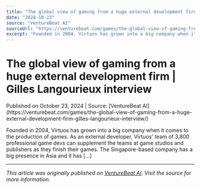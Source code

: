 ```yaml
---
title: "The global view of gaming from a huge external development firm | Gilles Langourieux interview"
date: "2024-10-23"
source: "VentureBeat AI"
sourceUrl: "https://venturebeat.com/games/the-global-view-of-gaming-from-a-huge-external-development-firm-gilles-langourieux-interview/"
excerpt: "Founded in 2004, Virtuos has grown into a big company when it comes to the production of games. As an external developer, Virtuos' team of 3,800 professional..."
---
```


# The global view of gaming from a huge external development firm | Gilles Langourieux interview

<div class="text-sm text-gray-500 mb-4">
  Published on October 23, 2024 | Source: [VentureBeat AI](https://venturebeat.com/games/the-global-view-of-gaming-from-a-huge-external-development-firm-gilles-langourieux-interview/)
</div>

Founded in 2004, Virtuos has grown into a big company when it comes to the production of games. As an external developer, Virtuos' team of 3,800 professional game devs can supplement the teams at game studios and publishers as they finish their games. The Singapore-based company has a big presence in Asia and it has [...]

---

*This article was originally published on [VentureBeat AI](https://venturebeat.com/games/the-global-view-of-gaming-from-a-huge-external-development-firm-gilles-langourieux-interview/). Visit the source for more information.*
